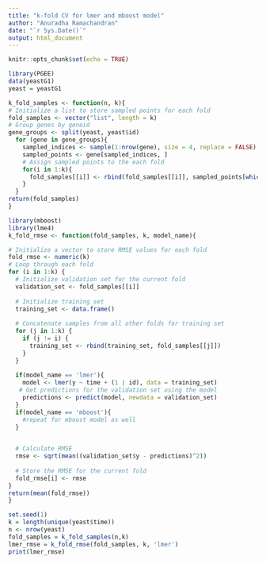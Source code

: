 ```yaml
---
title: "k-fold CV for lmer and mboost model"
author: "Anuradha Ramachandran"
date: "`r Sys.Date()`"
output: html_document
---
```


```r
knitr::opts_chunk$set(echo = TRUE)
```

```r

library(PGEE)
data(yeastG1)
yeast = yeastG1
```

```r
k_fold_samples <- function(n, k){
# Initialize a list to store sampled points for each fold
fold_samples <- vector("list", length = k)
# Group genes by geneid
gene_groups <- split(yeast, yeast$id)
  for (gene in gene_groups){
    sampled_indices <- sample(1:nrow(gene), size = 4, replace = FALSE)
    sampled_points <- gene[sampled_indices, ]
    # Assign sampled points to the each fold
    for(i in 1:k){
      fold_samples[[i]] <- rbind(fold_samples[[i]], sampled_points[which(sampled_indices == i), ])
    }
  }  
return(fold_samples)
}

```


```r
library(mboost)
library(lme4)
k_fold_rmse <- function(fold_samples, k, model_name){

# Initialize a vector to store RMSE values for each fold
fold_rmse <- numeric(k)
# Loop through each fold
for (i in 1:k) {
  # Initialize validation set for the current fold
  validation_set <- fold_samples[[i]]
  
  # Initialize training set
  training_set <- data.frame()
  
  # Concatenate samples from all other folds for training set
  for (j in 1:k) {
    if (j != i) {
      training_set <- rbind(training_set, fold_samples[[j]])
    }
  }
  
  if(model_name == 'lmer'){
    model <- lmer(y ~ time + (1 | id), data = training_set)
   # Get predictions for the validation set using the model
    predictions <- predict(model, newdata = validation_set)
  }
  if(model_name == 'mboost'){
    #repeat for mboost model as well
  }
   

  # Calculate RMSE
  rmse <- sqrt(mean((validation_set$y - predictions)^2))
  
  # Store the RMSE for the current fold
  fold_rmse[i] <- rmse
}
return(mean(fold_rmse))
}
```


```r
set.seed(1)
k = length(unique(yeast$time))
n <- nrow(yeast)
fold_samples = k_fold_samples(n,k)
lmer_rmse = k_fold_rmse(fold_samples, k, 'lmer')
print(lmer_rmse)
```


